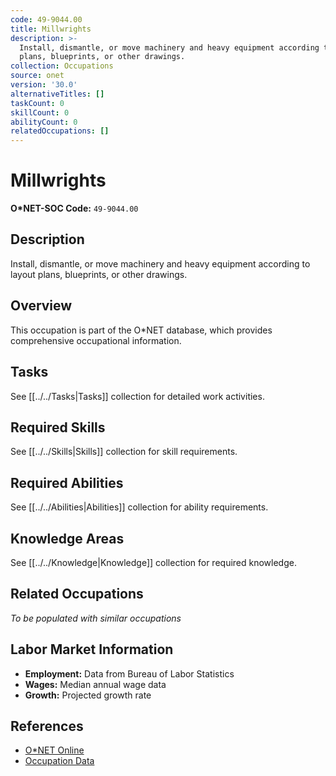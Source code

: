 ```yaml
---
code: 49-9044.00
title: Millwrights
description: >-
  Install, dismantle, or move machinery and heavy equipment according to layout
  plans, blueprints, or other drawings.
collection: Occupations
source: onet
version: '30.0'
alternativeTitles: []
taskCount: 0
skillCount: 0
abilityCount: 0
relatedOccupations: []
---
```

# Millwrights

**O*NET-SOC Code:** `49-9044.00`

## Description

Install, dismantle, or move machinery and heavy equipment according to layout plans, blueprints, or other drawings.

## Overview

This occupation is part of the O*NET database, which provides comprehensive occupational information.

## Tasks

See [[../../Tasks|Tasks]] collection for detailed work activities.

## Required Skills

See [[../../Skills|Skills]] collection for skill requirements.

## Required Abilities

See [[../../Abilities|Abilities]] collection for ability requirements.

## Knowledge Areas

See [[../../Knowledge|Knowledge]] collection for required knowledge.

## Related Occupations

*To be populated with similar occupations*

## Labor Market Information

- **Employment:** Data from Bureau of Labor Statistics
- **Wages:** Median annual wage data
- **Growth:** Projected growth rate

## References

- [O*NET Online](https://www.onetonline.org/link/summary/49-9044.00)
- [Occupation Data](https://www.onetcenter.org/)
